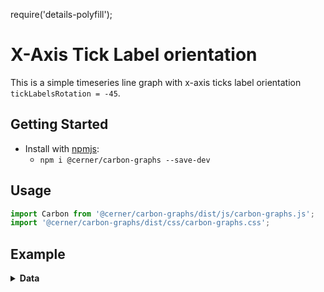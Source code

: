 require('details-polyfill');

# X-Axis Tick Label orientation

This is a simple timeseries line graph with x-axis ticks label orientation `tickLabelsRotation = -45`.

## Getting Started

- Install with [npmjs](https://www.npmjs.com):
  - `npm i @cerner/carbon-graphs --save-dev`

## Usage
```js
import Carbon from '@cerner/carbon-graphs/dist/js/carbon-graphs.js';
import '@cerner/carbon-graphs/dist/css/carbon-graphs.css';
```

## Example
<LineGraph />

<details>
<summary style={{fontSize: 24 }}>
<b>Data</b>
</summary>

### Graph Config object
<GraphConfig />

</details>

